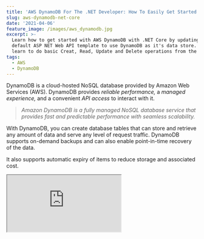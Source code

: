 ```yaml
---
title: 'AWS DynamoDB For The .NET Developer: How To Easily Get Started'
slug: aws-dynamodb-net-core
date: '2021-04-06'
feature_image: /images/aws_dynamodb.jpg
excerpt: >-
  Learn how to get started with AWS DynamoDB with .NET Core by updating the
  default ASP NET Web API template to use DynamoDB as it's data store. We will
  learn to do basic Creat, Read, Update and Delete operations from the API.
tags:
  - AWS
  - DynamoDB
---
```

DynamoDB is a cloud-hosted NoSQL database provided by Amazon Web Services (AWS). DynamoDB provides _reliable performance,_ a _managed experience,_ and a convenient _API access_ to interact with it.

> _Amazon DynamoDB is a fully managed NoSQL database service that provides fast and predictable performance with seamless scalability._

With DynamoDB, you can create database tables that can store and retrieve any amount of data and serve any level of request traffic. DynamoDB supports on-demand backups and can also enable point-in-time recovery of the data.

It also supports automatic expiry of items to reduce storage and associated cost.

<iframe src="https://www.youtube.com/embed/BbUmLRaxZG8" />

DynamoDB is a fully managed database, which means you don't need to spin up server instances, software installations, or other maintenance tasks.

In this post, let's learn more about DynamoDB and using it from a .NET application. We will learn how to create tables and do basic Create Read, Update and Delete (CRUD) operations from the .NET application using the DynamoDB SDK.

To get started, let's create an ASP NET Web API application from the default template. If you are using the [dotnet CLI](https://docs.microsoft.com/en-us/dotnet/core/tools/), you can use `dotnet new webapi` command to create a new Web API application.

It will create an API application with a default _WeatherForecast_ Controller that returns some hardcoded data. It also comes with [Swagger Endpoint](https://www.youtube.com/watch?v=3UlCaK9iJaI) setup.

Let's move this hardcoded data into DynamoDB and starting retrieving it from there.

Let's add an extra property, `City`, to the `WeatherData` class to identify the city of the weather data. We will use this shortly.

## Set Up DynamoDB

To create a Table to hold the Weather Data, head off to the [AWS Console](https://aws.amazon.com/) and navigate to DynamoDB (by searching in the top bar, _Alt+S)_. Make sure you are in the appropriate Region where you want to create the Table.

The core components in DynamoDB are **Tables**, **Items** and **Attributes**.

> _A Table is a collection if Items and each Item is a collection of Attributes._

To create a table, use the 'Create table' button on the DynamoDB page. It prompts you to enter the _Table Name_ and _Primary key_ as shown below.

DynamoDB supports two different kinds of primary keys.

-   **Partition Key →** A simple primary key, with just one attribute. Not two items can have the same partition key value
-   **Partition Key and Sort Key →** A composite primary key composed of two attributes. One attribute is the partition key, and the other a sort key. It's possible for two items to have the same partition key; however, they must have different sort keys. The combination of them must be unique.

To store the `WeatherFOrecast` let's create a new table with the same name (you can use a different name if you want). For the Primary key, since the weather data is retrieved based on the city, we will make that the Partition key. For the Sort key, we can use the Date property.

In this case, we can only have one Item for a city with a particular date time. If we decide to store only the date part, excluding the time, then only one record for a day.

![Create table in AWS DynamoDB from the Console](/images/aws_dynamodb_create_table_portal.jpg)

To add items to the Table from the portal, use the _Create Item_ button.

Since we specified City and the Date as the composite primary key, any item added to this table must have those two properties.

![Create Item in DynamoDB table](/images/aws_dynamodb_create_item_portal.jpg)

There can be any other property on the Item and necessarily need not be the same for each item.

We can add JSON data to the table as below → On top of City and Date properties, it contains Summary and Temperature in Celsius as our `WeatherForecast` class.

```json
{
  "City": "Brisbane",
  "Date": "2021-04-02T02:10:40.595Z",
  "Summary": "Warm",
  "TemperatureC": 20
}

```

Below is a snapshot of the Table with a few items added to it.

![DynamoDB Table with Items](/images/aws_dynamodb_table_items_portal.jpg)

## Set up App to Use DynamoDB

With the data set up in DynamoDB, let's update the Web API application to retrieve the data from DynamoDB.

To get started, let's first add the [DynamoDB NuGet package.](https://www.nuget.org/packages/AWSSDK.DynamoDBv2/) → `AWSSDK.DynamoDBv2` .

The [IDynamoDBContext](https://docs.aws.amazon.com/amazondynamodb/latest/developerguide/DotNetDynamoDBContext.html) provides the necessary methods to interact with DynamoDB. Update the `WeatherForecastController` constructor to take in the interface.

If you have used [Entity Framework](https://docs.microsoft.com/en-us/aspnet/entity-framework) in the past, this context is very similar to the EF Context. (If you haven't don't worry, I've got you covered).

Usually, we want to get the weather forecast for a city, so let's update the Get method to take in a city name. Based on the city name (which is the hash/partition key), we can retrieve all the items in that partition.

_The Query operation allows selecting multiple items with the same partition/hash key and (if specified) apply filter conditions on the range/sort keys._

The `Get` method below uses the `DynamoDBContext` to perform the `Query` operation and get back all the items with the given `city` name as the partition key.

```csharp
public WeatherForecastController(
    IDynamoDBContext dynamoDbContext,
    ILogger<WeatherForecastController> logger)
{
    _dynamoDbContext = dynamoDbContext;
    _logger = logger;
}

[HttpGet]
public async Task<IEnumerable<WeatherForecast>> Get(string city = "Brisbane")
{
    return await _dynamoDbContext
        .QueryAsync<WeatherForecast>(city)
        .GetRemainingAsync();
}

```

The `Get` function now returns all the weather forecast data for the given city name. But the initial hard-coded data we replaced was returning only the weather forecast for the upcoming 5 days.

We can add a filter condition on the date (range key) to match the original functionality.

```csharp
return await _dynamoDbContext
    .QueryAsync<WeatherForecast>(
        city, 
        QueryOperator.Between, 
        new object[] { DateTime.Now.Date.AddDays(1), DateTime.Now.Date.AddDays(5)})
    .GetRemainingAsync();

```

The above query uses the `Between` operator on the date range key to filter out the items between a specific date range. Similarly, there are [different operators](https://docs.aws.amazon.com/amazondynamodb/latest/developerguide/Query.html#Query.KeyConditionExpressions) like _Equal, LessThan, GreaterThanOrEqual, BeginsWith_, etc.

Based on the operator, the number of parameters passed as the third parameter differs. Since `Between` requires the from and to date, I am passing 2 dates above.

### Dependency Injection

With the Controller now using the `IDynamoDBContext` let's wire up the application to be able to dependency inject an implementation for it.

<iframe src="https://www.youtube.com/embed/YR6HkvNBpX4" />

**NOTE:** _To keep things simple, I've hard-coded the Access Key and the Secret Key in the code. You should move this into [Configuration file](https://youtu.be/5GlgHV_12-k) and use [Secret Manager](https://youtu.be/PkLLP2tcd28) for local development._

```csharp
var credentials = new BasicAWSCredentials("<ACCESS_KEY>", "<SECRET_KEY>");
var config = new AmazonDynamoDBConfig()
{
    RegionEndpoint = RegionEndpoint.APSoutheast2
};
var client = new AmazonDynamoDBClient(credentials, config);
services.AddSingleton<IAmazonDynamoDB>(client);
services.AddSingleton<IDynamoDBContext, DynamoDBContext>();

```

The above code creates an `AmazonDynamoDBClient` using the credentials and Region to access DynamoDB for your account. The `DynamoDBContext` requires only the `AmazonDynamoDBClient`.

To set up _ACCESS\_KEY_ and _SECRET\_KEY_ navigate to the [Identity And Access Management (IAM)](https://console.aws.amazon.com/iam/home#/home) in the  Console and under Users, create a new user. Add the appropriate permissions for DynamoDB.

In the below case, I have given `arn:aws:iam::aws:policy/AmazonDynamoDBFullAccess` which grants full access to DynamoDB resources.

![Add User in IAM to access DynamoDB](/images/aws_dynamodb_iam_user.jpg)

Run the application, and voila! We have the API now retrieving the data from DynamoDB.

### CRUD Operations

The `IDynamoDBContext` has other methods that help with the basic Create, Read, Update and Delete (CRUD) operations.

The `SaveAsync` method creates a new Item if the primary key does not already exist. If it exists, it will overwrite the existing item with the new item values.

Below I use the `GenerateDummyData` to generate some weather forecast given a city name. Using the `SaveAsync` method, we can write back to DynamoDB.

```csharp
[HttpPost]
public async Task Post(string city)
{
    var data =  GenererateDummyData(city);
    foreach (var d in data)
        await _dynamoDbContext.SaveAsync(d);
}
private static WeatherForecast[] GenererateDummyData(string city)
{
    var rng = new Random();
    return Enumerable.Range(1, 5).Select(index => new WeatherForecast
        {
            City = city,
            Date = DateTime.UtcNow.Date.AddDays(index),
            TemperatureC = rng.Next(-20, 55),
            Summary = Summaries[rng.Next(Summaries.Length)]
        })
        .ToArray();
}

```

If you want to update an existing item's property, use the `LoadAsync` method to load the Item, update the property, and save it back using the `SaveAsync` method.

```csharp
var todayForecast = await _dynamoDbContext
    .LoadAsync<WeatherForecast>(city, DateTime.Now.Date );
todayForecast.TemperatureC = 20;
await _dynamoDbContext.SaveAsync(todayForecast);

```

Similarly, the `DeleteAsync` method deletes an item by specifying the partition and the range key or the Item itself.

```csharp
[HttpDelete]
public async Task Delete(string city)
{
    await _dynamoDbContext
        .DeleteAsync<WeatherForecast>(city, DateTime.Now.Date);
}

```

There are [more methods available for Batch Get, Batch Write](https://docs.amazonaws.cn/en_us/amazondynamodb/latest/developerguide/DotNetDynamoDBContext.html), etc. that you can explore here.

## DynamoDB API Overview

The Amazon DynamoDB support provided in the AWS SDK for .NET is divided into three layers:

-   Low-Level Interface → found under the namespaces _`Amazon. DynamoDB'and' Amazon.DynamoDB.Model`_. It is the API most closely related to the service model, with little overhead or helper functionality.
-   Document Interface → found under the namespace _`Amazon.DynamoDB.DocumentModel`._ It's an API based around Table and Document classes.
-   High-Level Interface → found under the namespace _`Amazon.DynamoDB.DataModel`._ Easiest to work with .NET classes and is what we used in the code samples above.

Not all functionality is available via the High-Level interface, e.g., to create a new table. In these cases, we will need to fall back to the lower-level APIs.

[![AWS Dynamodb .NET SDK Overview](/images/aws_dynamodb_sdk_overview.jpg)](https://docs.aws.amazon.com/amazondynamodb/latest/developerguide/Programming.SDKOverview.html)

I hope this helps you to get a basic understanding of DynamoDB and how to get started with it from .NET.

In future posts, I'll show you how to automate creating tables and avoid manual creation. I'll also show how to set up a local development environment using docker and more.

[\*Subscribe to my Newsletter](/subscribe) below to stay updated and have a great time learning!\*

### References

[What is Amazon DynamoDB](https://docs.aws.amazon.com/amazondynamodb/latest/developerguide/Introduction.html)

[Overview of AWS DynamoDB SDK](https://docs.aws.amazon.com/amazondynamodb/latest/developerguide/Programming.SDKOverview.html)

[Choosing the Right DynamoDB Partition Key](https://aws.amazon.com/blogs/database/choosing-the-right-dynamodb-partition-key/)
